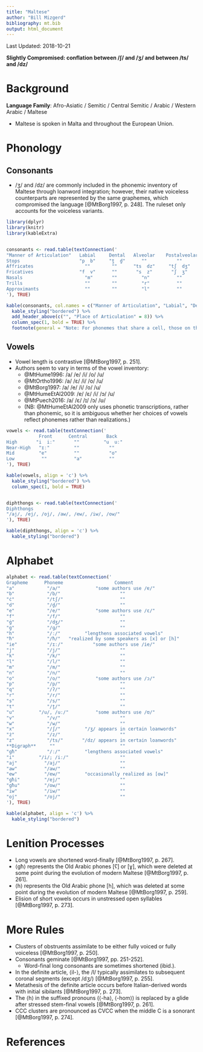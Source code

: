 ```yaml
---
title: "Maltese"
author: "Bill Mizgerd"
bibliography: mt.bib
output: html_document
---
```


Last Updated: 2018-10-21

**Slightly Compromised: conflation between /ʃ/ and /ʒ/ and between /ts/ and /dz/**

# Background

**Language Family**: Afro-Asiatic / Semitic / Central Semitic / Arabic / Western Arabic / Maltese

* Maltese is spoken in Malta and throughout the European Union.

# Phonology

## Consonants

* /ʒ/ and /dz/ are commonly included in the phonemic inventory of Maltese through loanword integration; however, their native voiceless counterparts are represented by the same graphemes, which compromised the language [@MtBorg1997, p. 248]. The ruleset only accounts for the voiceless variants.

```r

library(dplyr)
library(knitr)
library(kableExtra)


consonants <- read.table(textConnection('
"Manner of Articulation"   Labial     Dental   Alveolar    Postalveolar   Palatal     Velar     Pharyngeal     Glottal
Stops                      "p  b"     "t̪  d̪"      ""           ""           ""       "k  ɡ"        ""           "ʔ"
Affricates                   ""        ""      "ts  dz"     "tʃ  dʒ"        ""         ""           ""           ""
Fricatives                 "f  v"      ""       "s  z"       "ʃ  ʒ"         ""         ""           "ħ"          ""
Nasals                       "m"       ""         "n"          ""           ""         ""           ""           ""
Trills                       ""        ""         "r"          ""           ""         ""           ""           ""
Approximants                 ""        ""         "l"          ""           "j"        "w"          ""           ""
'), TRUE)

kable(consonants, col.names = c("Manner of Articulation", "Labial", "Dental", "Alveolar", "Postalveolar", "Palatal", "Velar", "Pharyngeal", "Glottal"), align = 'c') %>%
  kable_styling("bordered") %>%
  add_header_above(c("", "Place of Articulation" = 8)) %>%
  column_spec(1, bold = TRUE) %>%
  footnote(general = "Note: For phonemes that share a cell, those on the left are voiceless and those on the right are voiced.", general_title = "")
```  

## Vowels

* Vowel length is contrastive [@MtBorg1997, p. 251].
* Authors seem to vary in terms of the vowel inventory:
    - @MtHume1996:             /a/ /e/ /i/ /o/ /u/  
    - @MtOrtho1996:            /a/ /ɛ/ /i/ /o/ /u/  
    - @MtBorg1997:             /a/ /e/ /i/ /o/ /u/  
    - @MtHumeEtAl2009:         /ɐ/ /ɛ/ /i/ /ɔ/ /u/  
    - @MtPuech2016:            /a/ /ɛ/ /ɪ/ /ɔ/ /ʊ/
  * (NB: @MtHumeEtAl2009 only uses phonetic transcriptions, rather than phonemic, so it is ambiguous whether her choices of vowels reflect phonemes rather than realizations.)

```r

vowels <- read.table(textConnection('
            Front      Central       Back
High       "i  iː"       ""         "u  uː"
Near-High   "ɪː"         ""           ""
Mid         "e"          ""           "o"
Low          ""          "a"          ""
'), TRUE)

kable(vowels, align = 'c') %>%
  kable_styling("bordered") %>%
  column_spec(1, bold = TRUE)


diphthongs <- read.table(textConnection('
Diphthongs
"/aj/, /ej/, /oj/, /aw/, /ew/, /iw/, /ow/"
'), TRUE)

kable(diphthongs, align = 'c') %>%
  kable_styling("bordered")
```

# Alphabet

```r

alphabet <- read.table(textConnection('
Grapheme      Phoneme                   Comment
"a"            "/a/"             "some authors use /ɐ/"
"b"            "/b/"                      ""
"ċ"            "/tʃ/"                     ""
"d"            "/d̪/"                      ""
"e"            "/e/"             "some authors use /ɛ/"
"f"            "/f/"                      ""
"ġ"            "/dʒ/"                     ""
"g"            "/ɡ/"                      ""  
"h"            "/ː/"         "lengthens associated vowels"  
"ħ"            "/ħ/"   "realized by some speakers as [x] or [h]"  
"ie"           "/ɪː/"           "some authors use /ie/"  
"j"            "/j/"                      ""
"k"            "/k/"                      ""
"l"            "/l/"                      ""
"m"            "/m/"                      ""
"n"            "/n/"                      ""
"o"            "/o/"             "some authors use /ɔ/"  
"p"            "/p/"                      ""
"q"            "/ʔ/"                      ""
"r"            "/r/"                      ""
"s"            "/s/"                      ""
"t"            "/t̪/"                      ""
"u"         "/u/, /uː/"          "some authors use /ʊ/"
"v"            "/v/"                      ""
"w"            "/w/"                      ""
"x"            "/ʃ/"         "/ʒ/ appears in certain loanwords"  
"ż"            "/z/"                      ""
"z"            "/ts/"       "/dz/ appears in certain loanwords"
**Digraph**     ""                        ""
"għ"           "/ː/"         "lengthens associated vowels"
"i"         "/i/; /iː/"                   ""
"aj"          "/aj/"                      ""
"aw"          "/aw/"                      ""
"ew"          "/ew/"         "occasionally realized as [ow]"  
"għi"         "/ej/"                      ""
"għu"         "/ow/"                      ""
"iw"          "/iw/"                      ""
"oj"          "/oj/"                      ""
'), TRUE)

kable(alphabet, align = 'c') %>%
  kable_styling("bordered")
```

# Lenition Processes

* Long vowels are shortened word-finally [@MtBorg1997, p. 267].
* ⟨għ⟩ represents the Old Arabic phones [ʕ] or [ɣ], which were deleted at some point during the evolution of modern Maltese [@MtBorg1997, p. 261].
* ⟨h⟩ represents the Old Arabic phone [h], which was deleted at some point during the evolution of modern Maltese [@MtBorg1997, p. 259].
* Elision of short vowels occurs in unstressed open syllables [@MtBorg1997, p. 273].

# More Rules

* Clusters of obstruents assimilate to be either fully voiced or fully voiceless [@MtBorg1997, p. 250].
* Consonants geminate [@MtBorg1997, pp. 251-252].
    - Word-final long consonants are sometimes shortened (ibid.).
* In the definite article, ⟨il-⟩, the /l/ typically assimilates to subsequent coronal segments (except /dʒ/) [@MtBorg1997, p. 255].
* Metathesis of the definite article occurs before Italian-derived words with initial sibilants [@MtBorg1997, p. 273].
* The ⟨h⟩ in the suffixed pronouns (⟨-ha⟩, ⟨-hom⟩) is replaced by a glide after stressed stem-final vowels [@MtBorg1997, p. 261].
* CCC clusters are pronounced as CVCC when the middle C is a sonorant [@MtBorg1997, p. 274].

# References
